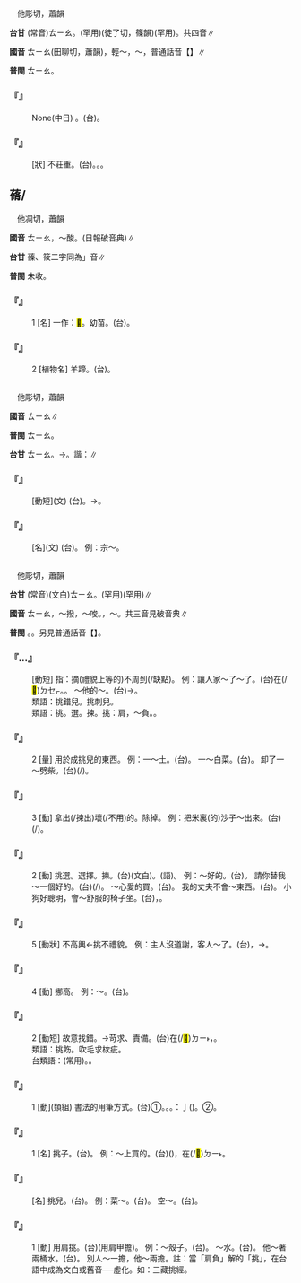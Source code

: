 
=={{ruby|佻|ㄊㄧㄠ}}==

　他彫切，蕭韻

'''台甘''' (常音)<rt>ㄊㄧㄠ</rt>。{{ruby|(文)|ㄉㄧㄠˊ}}{{ruby|。|ㄉㄠˊ}}(罕用){{ruby|。|ㄉㄧㄠˋ}}(徒了切，篠韻)(罕用)。共四音∥

'''國音''' <rt>ㄊㄧㄠ</rt>{{ruby|。|ㄊㄧㄠˊ}}(田聊切，蕭韻)，輕～{{ruby|。|ㄊㄠ}}，～{{ruby|達|ㄊㄚˋ}}，普通話音【{{ruby|挑|ㄊㄧㄠ}}{{ruby|達|ㄊㄚˋ}}】∥

'''普閩''' <rt>ㄊㄧㄠ</rt>。

    

==='''『{{ruby|佻|ㄊㄧㄠ}}{{ruby|<mark>&#xf9758;</mark>|ㄊㄚˋ}}』'''===
: None(中日) {{ruby|挑|ㄊㄠ}}{{ruby|達|ㄊㄚˋ}}。(台){{ruby|行|ㄏㄧㄥˊ}}{{ruby|為|ㄨㄧˊ}}{{ruby|輕|ㄎㄧㄥ}}{{ruby|薄|ㄅㆦㆶ ͘}}{{ruby|無|ㆠㄨˊ}}{{ruby|狀|ㄗㆲ˫}}。
    

==='''『{{ruby|輕|ㄑㄧㄥ}}{{ruby|佻|ㄊㄧㄠˊ}}』'''===
: [狀] 不莊重。(台){{ruby|輕|ㄎㄧㄥ}}{{ruby|薄|ㄅㆦㆶ ͘}}。{{ruby|無|ㆠㄜˊ}}{{ruby|正|ㄐㄧㄥ˪}}{{ruby|經|ㄍㄧㄥ}}。{{ruby|無|ㆠㄜˊ}}{{ruby|自|ㄗㄨ˫}}{{ruby|在|ㄗㄞ˫}}。
    

==蓨/{{ruby|<mark>&#xf96c5;</mark>|ㄊㄧㄠ}}==

　他凋切，蕭韻

'''國音''' <rt>ㄊㄧㄠ</rt>{{ruby|。|ㄒㄧㄡ}}，～酸。(日報破音典)∥

'''台甘''' 蓧、筱二字同為{{ruby|「|ㄊㄧㄠ}}{{ruby|/|ㄉㄧㄠˊ}}」音∥

'''普閩''' 未收。

    

==='''『{{ruby|蓨|ㄊㄧㄠ}}』'''===
:1  [名] 一作：<mark>&#xf96c5;</mark>。幼苗。(台){{ruby|苗|ㆠㄧㄠˊ}}{{ruby|栽|ㄗㄞ}}。
    

==='''『{{ruby|蓨|ㄊㄧㄠ}}』'''===
:2  [植物名] 羊蹄。(台){{ruby|羊|ㄧㆧˊ}}{{ruby|/|ㄧㆫˊ}}{{ruby|蹄|ㄉㆤˊ}}{{ruby|/|ㄉㄨㆤˊ}}。
    

=={{ruby|祧|ㄊㄧㄠ}}==

　他彫切，蕭韻

'''國音''' <rt>ㄊㄧㄠ</rt>∥

'''普閩''' <rt>ㄊㄧㄠ</rt>。

'''台甘''' <rt>ㄊㄧㄠ</rt>。→{{ruby|(語)|ㄊㄧㄠ˫}}。諧：{{ruby|柱|ㄊㄧㄠ˫}}∥

    

==='''『{{ruby|承|ㄔㄥˊ}}{{ruby|祧|ㄊㄧㄠ}}』'''===
: [動短](文) (台){{ruby|繼|ㄍㆤ˪}}{{ruby|承|ㄒㄧㄥˊ}}{{ruby|先|ㄒㄧㄢ}}{{ruby|代|ㄉㄞ˫}}。→{{ruby|負|ㄏㄨ˫}}{{ruby|擔|ㄉㆰ}}{{ruby|祭|ㄗㆤ˪}}{{ruby|祖|ㄗㆦˋ}}{{ruby|丌|ㆤ}}{{ruby|責|ㄐㄧㆤㆶ}}{{ruby|任|ㆢㄧㆬ˫}}{{ruby|/|ㄌㄧㆬ˫}}。
    

==='''『{{ruby|祧|ㄊㄧㄠ}}』'''===
: [名](文) (台){{ruby|祖|ㄗㆦˋ}}{{ruby|廟|ㆠㄧㄜ˫}}。 例：宗～。
    

=={{ruby|挑|ㄊㄧㄠ}}==

　他彫切，蕭韻

'''台甘''' (常音)(文白)<rt>ㄊㄧㄠ</rt>。{{ruby|(語)|ㄊㄧㄛ}}{{ruby|。|ㄊㄧㄠˋ}}(罕用){{ruby|。|ㄊㄧㄜˊ}}(罕用)∥

'''國音''' <rt>ㄊㄧㄠ</rt>{{ruby|。|ㄊㄧㄠˇ}}，～撥，～唆。{{ruby|(文)|ㄊㄠ}}，～{{ruby|達|ㄊㄚˋ}}。共三音見破音典∥

'''普閩''' {{ruby|(文)|ㄊㄧㄠ}}。{{ruby|(白)|ㄊㄧㄛ}}。另見普通話音【{{ruby|挑|ㄊㄧㄠˇ}}】。

    

==='''『{{ruby|挑|ㄊㄧㄠ}}…{{ruby|眼|ㄧㄢˇ}}』'''===
: [動短] 指：摘(禮貌上等的)不周到(/缺點)。 例：讓人家～了～了。(台){{ruby|人|ㄌㄤˊ}}在(/<mark>&#xf9549;</mark>)<rt>ㄉㆤㆷ</rt>{{ruby|敧|ㄎㄧㄚ}}{{ruby|伊|·ㄧ}}。{{ruby|犯|ㄏㄨㄢ˫}}{{ruby|人|ㄌㄤˊ}}{{ruby|敧|ㄎㄧㄚ}}。 ～他的～。(台){{ruby|尋|ㄘㆤ˫}}{{ruby|/|ㄘㄨㆤ˫}}{{ruby|<mark>&#xf9065;</mark>|ㄎㄤ}}{{ruby|尋|ㄘㆤ˫}}{{ruby|/|ㄘㄨㆤ˫}}{{ruby|縫|ㄆㄤ˫}}→{{ruby|尋|ㄘㆤ˫}}{{ruby|/|ㄘㄨㆤ˫}}{{ruby|缺|ㄎㄨㄚㆵ}}{{ruby|點|ㄉㄧㆰˋ}}。
:類語：挑錯兒。挑刺兒。
:
:類語：挑。選。揀。挑：肩，～負。{{ruby|扛|ㄍㄤ}}{{ruby|/|ㄎㄤˊ}}。
:
    

==='''『{{ruby|挑|ㄊㄧㄠ}}{{ruby|兒|ㄦ}}』'''===
:2  [量] 用於成挑兒的東西。 例：一～土。(台){{ruby|一|ㄐㄧㆵ ͘}}{{ruby|擔|ㄉㆩ˪}}{{ruby|塗|ㄊㆦˊ}}。 一～白菜。(台){{ruby|一|ㄐㄧㆵ ͘}}{{ruby|擔|ㄉㆩ˪}}{{ruby|白|ㄅㆤㆷ ͘}}{{ruby|菜|ㄘㄞ˪}}。 卸了一～劈柴。(台){{ruby|販|ㄏㄨㄢ˪}}(/{{ruby|買|ㆠㄨㆤˋ}}{{ruby|/|ㆠㆤˋ}}){{ruby|一|ㄐㄧㆵ ͘}}{{ruby|擔|ㄉㆩ˪}}{{ruby|起|ㄎㄧˋ}}{{ruby|火|ㄏㆤˋ}}{{ruby|/|ㄏㄨㆤˋ}}{{ruby|/|ㄏㄜˋ}}{{ruby|柴|ㄘㄚˊ}}。
    

==='''『{{ruby|挑|ㄊㄧㄠ}}』'''===
:3  [動] 拿出(/揀出)壞(/不用)的。除掉。 例：把米裏(的)沙子～出來。(台){{ruby|米|ㆠㄧˋ}}{{ruby|裏|ㄌㄧㄣ˪}}{{ruby|丌|ㆤ}}{{ruby|沙|ㄙㄨㄚ}}(/{{ruby|米|ㆠㄧˋ}}{{ruby|沙|ㄙㄨㄚ}}){{ruby|揀|ㄍㄧㄥˋ}}{{ruby|揀|ㄍㄧㄥˋ}}{{ruby|咧|ㄌㆤ˪}}。
    

==='''『{{ruby|挑|ㄊㄧㄠ}}』'''===
:2  [動] 挑選。選擇。揀。(台)(文白){{ruby|揀|ㄍㄧㄥˋ}}。(語){{ruby|挑|ㄊㄧㄠ}}{{ruby|選|ㄙㄨㄢˋ}}。 例：～好的。(台){{ruby|揀|ㄍㄧㄥˋ}}{{ruby|好|ㄏㄜˋ}}{{ruby|丌|ㆤ}}。 請你替我～一個好的。(台){{ruby|請|ㄑㄧㆩˋ}}{{ruby|汝|ㄌㄧˋ}}{{ruby|共|ㄍㄚ˫}}{{ruby|我|ㆣㄨㄚˋ}}{{ruby|揀|ㄍㄧㄥˋ}}{{ruby|一|ㄐㄧㆵ ͘}}{{ruby|粒|ㄌㄧㄚㆴ ͘}}(/{{ruby|個|ㆤˊ}}){{ruby|好|ㄏㄜˋ}}{{ruby|丌|ㆤ}}。 ～心愛的買。(台){{ruby|揀|ㄍㄧㄥˋ}}{{ruby|一|ㄐㄧㆵ ͘}}{{ruby|個|ㆤˊ}}{{ruby|自|ㄗㄨ˫}}{{ruby|己|ㄍㄧˋ}}{{ruby|心|ㄒㄧㆬ}}{{ruby|愛|ㄞ˪}}{{ruby|丌|ㆤ}}{{ruby|買|ㆠㆤˋ}}{{ruby|/|ㆠㄨㆤˋ}}。 我的丈夫不會～東西。(台){{ruby|阮|ㆣㄨㄣˋ}}{{ruby|主|ㄗㄨˋ}}{{ruby|人|ㄌㄤˊ}}{{ruby|頇|ㄏㄢ}}{{ruby|/|ㄏㆰ}}{{ruby|顢|ㆠㄨㄢˊ}}{{ruby|→|ㆠㄢ˫}}{{ruby|買|ㆠㄨㆤˋ}}{{ruby|/|ㆠㆤˋ}}{{ruby|物|ㄇㄧㆷ ͘}}{{ruby|/|ㄇㆭㆷ ͘}}。 小狗好聰明，會～舒服的椅子坐。(台){{ruby|細|ㄙㄨㆤ˪}}{{ruby|/|ㄙㆤ˪}}{{ruby|隻|ㄐㄧㄚㆷ}}{{ruby|狗|ㄍㄠˋ}}{{ruby|仔|ㄚ}}{{ruby|足|ㄐㄧㆦㆶ}}{{ruby|巧|ㄎㄧㄠˋ}}{{ruby|丌|ㆤ}}，{{ruby|會|ㄨㆤ˫}}{{ruby|/|ㆤ˫}}{{ruby|曉|ㄏㄧㄤˋ}}{{ruby|/|ㄏㄧㄠˋ}}{{ruby|揀|ㄍㄧㄥˋ}}{{ruby|好|ㄏㄜˋ}}{{ruby|丌|ㆤ}}{{ruby|椅|ㄧˋ}}{{ruby|仔|ㄚ}}{{ruby|來|ㄌㄞˊ}}{{ruby|坐|ㄗㄜ˫}}{{ruby|/|ㄗㆤ˫}}。
    

==='''『{{ruby|挑|ㄊㄧㄠ}}』'''===
:5  [動狀] 不高興←挑不禮貌。 例：主人沒道謝，客人～了。(台){{ruby|主|ㄗㄨˋ}}{{ruby|人|ㄌㄤˊ}}{{ruby|無|ㆠㄜˊ}}{{ruby|說|ㄙㆤㆷ}}{{ruby|道|ㄉㄜ˫}}{{ruby|謝|ㄒㄧㄚ˫}}，{{ruby|人|ㄌㄤˊ}}{{ruby|客|ㄎㆤㆷ}}{{ruby|蹺|ㄎㄧㄠ}}{{ruby|敧|ㄎㄧ}}{{ruby|→|ㄎㄧㄚ}}→{{ruby|受|ㄒㄧㄨ˫}}{{ruby|氣|ㄎㄧ˪}}。
    

==='''『{{ruby|挑|ㄊㄧㄠ}}』'''===
:4  [動] 挪高。 例：～{{ruby|眉|ㄇㄟˊ}}{{ruby|毛|·ㄇㄠ}}。(台){{ruby|<mark>&#xffb78;</mark>|ㄋㄧㄚ˪}}{{ruby|目|ㆠㄚㆶ ͘}}{{ruby|眉|ㆠㄞˊ}}。
    

==='''『{{ruby|挑|ㄊㄧㄠ}}{{ruby|剔|·ㄊㄧ}}』'''===
:2  [動短] 故意找錯。→苛求、責備。(台)在(/<mark>&#xf9853;</mark>)<rt>ㄉㄧ˫</rt>{{ruby|細|ㄙㆤ˪}}{{ruby|節|ㄐㄧㄚㆵ}}{{ruby|尋|ㄘㆤ˫}}{{ruby|/|ㄘㄨㆤ˫}}{{ruby|缺|ㄎㄨㄚㆵ}}{{ruby|點|ㄉㄧㆰˋ}}，{{ruby|故|ㄍㆦ˪}}{{ruby|意|ㄧ˪}}{{ruby|挖|ㆦˋ}}{{ruby|挖|ㄧㄚㆷ}}。
:類語：挑飭。吹毛求栨疵。
:
:台類語：{{ruby|尋|ㄘㆤ˫}}{{ruby|/|ㄘㄨㆤ˫}}{{ruby|<mark>&#xf9065;</mark>|ㄎㄤ}}{{ruby|尋|ㄘㆤ˫}}{{ruby|/|ㄘㄨㆤ˫}}{{ruby|縫|ㄆㄤ˫}}(常用)。{{ruby|敧|ㄎㄧㄚ}}{{ruby|<mark>&#xf9065;</mark>|ㄎㄤ}}。
:
    

==='''『{{ruby|挑|ㄊㄧㄠ}}{{ruby|剔|ㄊㄧ}}』'''===
:1  [動](類組) 書法的用筆方式。(台)①{{ruby|書|ㄙㄨ}}{{ruby|法|ㄏㄨㄚㆵ}}{{ruby|向|ㄏㄧㆲ˪}}{{ruby|上|ㄒㄧㆲ˫}}{{ruby|丌|ㆤ}}{{ruby|筆|ㄅㄧㆵ}}{{ruby|劃|ㄨㆤㆷ ͘}}。{{ruby|趯|ㄊㄧㆤㆶ}}{{ruby|筆|ㄅㄧㆵ}}。{{ruby|永|ㄧㄥˋ}}{{ruby|字|ㆢㄧ˫}}{{ruby|/|ㄌㄧ˫}}{{ruby|八|ㄅㄚㆵ}}{{ruby|法|ㄏㄨㄚㆵ}}{{ruby|之|ㄐㄧ}}{{ruby|一|ㄧㆵ}}。{{ruby|即|ㄐㄧㆤㆶ}}：亅({{ruby|挑|ㄊㄧㄜ}}{{ruby|高|ㄍㄨㄢˊ}}{{ruby|丌|ㆤ}}{{ruby|筆|ㄅㄧㆵ}}{{ruby|勢|ㄙㆤ˪}})。②{{ruby|揀|ㄍㄧㄥˋ}}{{ruby|選|ㄙㄨㄢˋ}}。
    

==='''『{{ruby|挑|ㄊㄧㄠ}}{{ruby|兒|ㄦ}}』'''===
:1  [名] 挑子。(台){{ruby|用|ㄧㆲ˫}}{{ruby|/|ㄧㄥ˫}}{{ruby|扁|ㄅㄧㄣˋ}}{{ruby|/|ㄅㆪˋ}}{{ruby|擔|ㄉㆩ}}{{ruby|擔|ㄉㆩ}}{{ruby|丌|ㆤ}}{{ruby|擔|ㄉㆩ˪}}。 例：～上買的。(台){{ruby|站|ㄉㆰ˪}}{{ruby|/|ㄉㄧㆰ˪}}({{ruby|路|ㄌㆦ˫}}{{ruby|邊|ㄅㆪ}}){{ruby|擔|ㄉㆩ˪}}{{ruby|仔|ㄚ}}{{ruby|買|ㆠㄨㆤˋ}}{{ruby|/|ㆠㆤˋ}}{{ruby|丌|ㆤ}}，在(/<mark>&#xf9853;</mark>)<rt>ㄉㄧ˫</rt>{{ruby|路|ㄌㆦ˫}}{{ruby|邊|ㄅㆪ}}{{ruby|擔|ㄉㆩ˪}}{{ruby|仔|ㄚ}}{{ruby|買|ㆠㄨㆤˋ}}{{ruby|/|ㆠㆤˋ}}{{ruby|丌|ㆤ}}。
    

==='''『{{ruby|挑|ㄊㄧㄠ}}{{ruby|子|·ㄗˇ}}』'''===
: [名] 挑兒。(台){{ruby|擔|ㄉㆩ˪}}。 例：菜～。(台){{ruby|菜|ㄘㄞ˪}}{{ruby|擔|ㄉㆩ˪}}。 空～。(台){{ruby|空|ㄎㄤ}}{{ruby|擔|ㄉㆩ˪}}。
    

==='''『{{ruby|挑|ㄊㄧㄠ}}』'''===
:1  [動] 用肩挑。(台){{ruby|擔|ㄉㆩ}}(用肩甲擔)。 例：～殼子。(台){{ruby|擔|ㄉㆩ}}{{ruby|粟|ㄑㄧㆤㆶ}}。  ～水。(台){{ruby|擔|ㄉㆩ}}{{ruby|水|ㄗㄨㄧˋ}}。 他～著兩桶水。(台){{ruby|伊|ㄧ}}{{ruby|擔|ㄉㆩ}}{{ruby|兩|ㄋㆭ˫}}{{ruby|桶|ㄊㄤˋ}}{{ruby|水|ㄗㄨㄧˋ}}。 別人～一擔，他～兩擔。註：當「肩負」解的「挑」，在台語中成為文白或舊音──虛化。如：三藏挑經。
    

